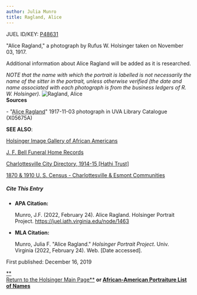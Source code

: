 ```yaml
---
author: Julia Munro
title: Ragland, Alice
---
```

JUEL ID/KEY: [P48631](http://juel.iath.virginia.edu/public_person?person=48631 "P48631")

"Alice Ragland," a photograph by Rufus W. Holsinger taken on November 03, 1917. 

Additional information about Alice Ragland will be added as it is researched.

_NOTE that the name with which the portrait is labelled is not necessarily the name of the sitter in the portrait, unless otherwise verified (the date and name associated with each photograph is from the business ledgers of R. W. Holsinger)._ ![Ragland, Alice](https://iiif.lib.virginia.edu/iiif/uva-lib:1048782/full/778,561/0/default.jpg "Ragland, Alice")   
**Sources**

\- "[Alice Ragland](https://search.lib.virginia.edu/catalog/uva-lib:1048782#?c=0&m=0&s=0&cv=0&xywh=0%2C-75%2C3971%2C2944 "Ragland, Alice")" 1917-11-03 photograph in UVA Library Catalogue (X05675A) 

  
  

**SEE ALSO**:

[Holsinger Image Gallery of African Americans](http://rwholsingerphotos.org/images.php "Holsinger Image Gallery of African Americans")

[J. F. Bell Funeral Home Records](http://www2.vcdh.virginia.edu/afam/raceandplace/perl_scripts/funeral_search.html "J. F. Bell Funeral Home Database")

[Charlottesville City Directory, 1914-15 \[Hathi Trust\]](https://catalog.hathitrust.org/Record/101954103 "Charlottesville City Directory, 1914-15") 

[1870 & 1910 U. S. Census - Charlottesville & Esmont Communities](http://www2.vcdh.virginia.edu/afam/raceandplace/census/search_both.html "1870 & 1910 U. S. Census: Charlottesville and Esmont Communities")

##### **Cite This Entry**

*   **APA Citation:**
    
    Munro, J.F. (2022, February 24). Alice Ragland. Holsinger Portrait Project. https://juel.iath.virginia.edu/node/1463
    
*   **MLA Citation:**
    
    Munro, Julia F. "Alice Ragland." _Holsinger Portrait Project_. Univ. Virginia (2022, February 24). Web. \[Date accessed\].
    

  
First published: December 16, 2019   

[**  
Return to the Holsinger Main Page**](http://juel.iath.virginia.edu/node/980) **or [African-American Portraiture List of Names](http://juel.iath.virginia.edu/node/996)**